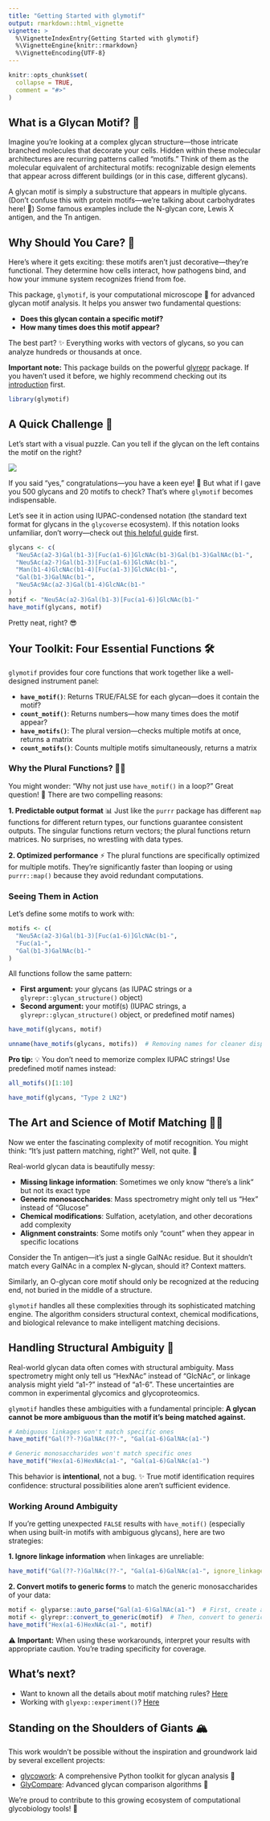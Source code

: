 ```yaml
---
title: "Getting Started with glymotif"
output: rmarkdown::html_vignette
vignette: >
  %\VignetteIndexEntry{Getting Started with glymotif}
  %\VignetteEngine{knitr::rmarkdown}
  %\VignetteEncoding{UTF-8}
---
```


```r
knitr::opts_chunk$set(
  collapse = TRUE,
  comment = "#>"
)
```

## What is a Glycan Motif? 🧬

Imagine you're looking at a complex glycan structure—those intricate branched molecules that decorate your cells.
Hidden within these molecular architectures are recurring patterns called "motifs."
Think of them as the molecular equivalent of architectural motifs: 
recognizable design elements that appear across different buildings (or in this case, 
different glycans).

A glycan motif is simply a substructure that appears in multiple glycans.
(Don't confuse this with protein motifs—we're talking about carbohydrates here! 🍭)
Some famous examples include the N-glycan core, 
Lewis X antigen, 
and the Tn antigen.

## Why Should You Care? 🤔

Here's where it gets exciting: 
these motifs aren't just decorative—they're functional.
They determine how cells interact, 
how pathogens bind, 
and how your immune system recognizes friend from foe.

This package, 
`glymotif`, 
is your computational microscope 🔬 for advanced glycan motif analysis.
It helps you answer two fundamental questions:

- **Does this glycan contain a specific motif?**
- **How many times does this motif appear?**

The best part? ✨
Everything works with vectors of glycans, 
so you can analyze hundreds or thousands at once.

**Important note:** This package builds on the powerful [glyrepr](https://github.com/glycoverse/glyrepr) package.
If you haven't used it before, 
we highly recommend checking out its [introduction](https://glycoverse.github.io/glyrepr/articles/glyrepr.html) first.

```r
library(glymotif)
```

## A Quick Challenge 🧩

Let's start with a visual puzzle.
Can you tell if the glycan on the left contains the motif on the right?

![](img/intro_example.png)

If you said "yes," 
congratulations—you have a keen eye! 👀
But what if I gave you 500 glycans and 20 motifs to check?
That's where `glymotif` becomes indispensable.

Let's see it in action using IUPAC-condensed notation 
(the standard text format for glycans in the `glycoverse` ecosystem).
If this notation looks unfamiliar, 
don't worry—check out [this helpful guide](https://glycoverse.github.io/glyrepr/articles/iupac.html) first.

```r
glycans <- c(
  "Neu5Ac(a2-3)Gal(b1-3)[Fuc(a1-6)]GlcNAc(b1-3)Gal(b1-3)GalNAc(b1-",
  "Neu5Ac(a2-?)Gal(b1-3)[Fuc(a1-6)]GlcNAc(b1-",
  "Man(b1-4)GlcNAc(b1-4)[Fuc(a1-3)]GlcNAc(b1-",
  "Gal(b1-3)GalNAc(b1-",
  "Neu5Ac9Ac(a2-3)Gal(b1-4)GlcNAc(b1-"
)
motif <- "Neu5Ac(a2-3)Gal(b1-3)[Fuc(a1-6)]GlcNAc(b1-"
have_motif(glycans, motif)
```

Pretty neat, 
right? 😎

## Your Toolkit: Four Essential Functions 🛠️

`glymotif` provides four core functions that work together like a well-designed instrument panel:

- **`have_motif()`**: Returns TRUE/FALSE for each glycan—does it contain the motif?
- **`count_motif()`**: Returns numbers—how many times does the motif appear?
- **`have_motifs()`**: The plural version—checks multiple motifs at once, 
returns a matrix
- **`count_motifs()`**: Counts multiple motifs simultaneously, 
returns a matrix

### Why the Plural Functions? 🤷‍♀️

You might wonder: 
"Why not just use `have_motif()` in a loop?"
Great question! 💭
There are two compelling reasons:

**1. Predictable output format** 📊
Just like the `purrr` package has different `map` functions for different return types, 
our functions guarantee consistent outputs.
The singular functions return vectors; 
the plural functions return matrices.
No surprises, 
no wrestling with data types.

**2. Optimized performance** ⚡
The plural functions are specifically optimized for multiple motifs.
They're significantly faster than looping or using `purrr::map()` because they avoid redundant computations.

### Seeing Them in Action

Let's define some motifs to work with:

```r
motifs <- c(
  "Neu5Ac(a2-3)Gal(b1-3)[Fuc(a1-6)]GlcNAc(b1-",
  "Fuc(a1-",
  "Gal(b1-3)GalNAc(b1-"
)
```

All functions follow the same pattern:

- **First argument:** your glycans (as IUPAC strings or a `glyrepr::glycan_structure()` object)
- **Second argument:** your motif(s) (IUPAC strings, 
a `glyrepr::glycan_structure()` object, 
or predefined motif names)

```r
have_motif(glycans, motif)
```

```r
unname(have_motifs(glycans, motifs))  # Removing names for cleaner display
```

**Pro tip:** 💡 You don't need to memorize complex IUPAC strings!
Use predefined motif names instead:

```r
all_motifs()[1:10]
```

```r
have_motif(glycans, "Type 2 LN2")
```

## The Art and Science of Motif Matching 🎨🔬

Now we enter the fascinating complexity of motif recognition.
You might think: 
"It's just pattern matching, 
right?"
Well, 
not quite. 🤨

Real-world glycan data is beautifully messy:

- **Missing linkage information**: Sometimes we only know "there's a link" but not its exact type
- **Generic monosaccharides**: Mass spectrometry might only tell us "Hex" instead of "Glucose"
- **Chemical modifications**: Sulfation, acetylation, and other decorations add complexity
- **Alignment constraints**: Some motifs only "count" when they appear in specific locations

Consider the Tn antigen—it's just a single GalNAc residue.
But it shouldn't match every GalNAc in a complex N-glycan, 
should it?
Context matters.

Similarly, 
an O-glycan core motif should only be recognized at the reducing end, 
not buried in the middle of a structure.

`glymotif` handles all these complexities through its sophisticated matching engine.
The algorithm considers structural context, 
chemical modifications, 
and biological relevance to make intelligent matching decisions.

## Handling Structural Ambiguity 🤔

Real-world glycan data often comes with structural ambiguity.
Mass spectrometry might only tell us "HexNAc" instead of "GlcNAc",
or linkage analysis might yield "a1-?" instead of "a1-6".
These uncertainties are common in experimental glycomics and glycoproteomics.

`glymotif` handles these ambiguities with a fundamental principle:
**A glycan cannot be more ambiguous than the motif it's being matched against.**

```r
# Ambiguous linkages won't match specific ones
have_motif("Gal(??-?)GalNAc(??-", "Gal(a1-6)GalNAc(a1-")

# Generic monosaccharides won't match specific ones
have_motif("Hex(a1-6)HexNAc(a1-", "Gal(a1-6)GalNAc(a1-")
```

This behavior is **intentional**, not a bug. ✨
True motif identification requires confidence:
structural possibilities alone aren't sufficient evidence.

### Working Around Ambiguity

If you're getting unexpected `FALSE` results with `have_motif()`
(especially when using built-in motifs with ambiguous glycans),
here are two strategies:

**1. Ignore linkage information** when linkages are unreliable:

```r
have_motif("Gal(??-?)GalNAc(??-", "Gal(a1-6)GalNAc(a1-", ignore_linkages = TRUE)
```

**2. Convert motifs to generic forms** to match the generic monosaccharides of your data:

```r
motif <- glyparse::auto_parse("Gal(a1-6)GalNAc(a1-")  # First, create a `glycan_structure()`
motif <- glyrepr::convert_to_generic(motif)  # Then, convert to generic
have_motif("Hex(a1-6)HexNAc(a1-", motif)
```

⚠️ **Important:** When using these workarounds,
interpret your results with appropriate caution.
You're trading specificity for coverage.

## What's next?

- Want to known all the details about motif matching rules? [Here](https://glycoverse.github.io/glymotif/articles/motif-matching.html)
- Working with `glyexp::experiment()`? [Here](https://glycoverse.github.io/glymotif/articles/with-exp.html)

## Standing on the Shoulders of Giants 🏔️

This work wouldn't be possible without the inspiration and groundwork laid by several excellent projects:

- [glycowork](https://github.com/BojarLab/glycowork): A comprehensive Python toolkit for glycan analysis 🐍
- [GlyCompare](https://github.com/LewisLabUCSD/GlyCompare): Advanced glycan comparison algorithms 🔬

We're proud to contribute to this growing ecosystem of computational glycobiology tools! 🌱